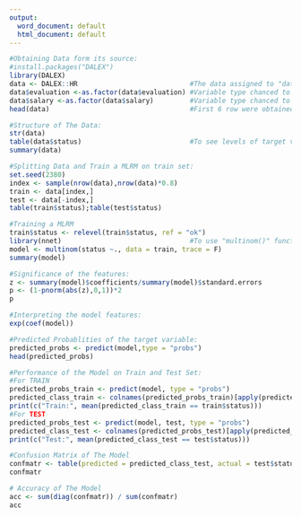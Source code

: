 ---
output:
  word_document: default
  html_document: default
---
```{r}
#Obtaining Data form its source:
#install.packages("DALEX") 
library(DALEX)
data <- DALEX::HR                            #The data assigned to "data".
data$evaluation <-as.factor(data$evaluation) #Variable type chanced to factor
data$salary <-as.factor(data$salary)         #Variable type chanced to factor
head(data)                                   #First 6 row were obtained. 
```

```{r}
#Structure of The Data:
str(data)          
table(data$status)                           #To see levels of target variable.
summary(data)
```


```{r}
#Splitting Data and Train a MLRM on train set:
set.seed(2380)
index <- sample(nrow(data),nrow(data)*0.8)
train <- data[index,]
test <- data[-index,]
table(train$status);table(test$status)
```

```{r}
#Training a MLRM
train$status <- relevel(train$status, ref = "ok")
library(nnet)                                #To use "multinom()" function.
model <- multinom(status ~., data = train, trace = F)
summary(model)
```


```{r}
#Significance of the features:
z <- summary(model)$coefficients/summary(model)$standard.errors
p <- (1-pnorm(abs(z),0,1))*2
p
```

```{r}
#Interpreting the model features:
exp(coef(model))
```

```{r}
#Predicted Probablities of the target variable:
predicted_probs <- predict(model,type = "probs")
head(predicted_probs)
```

```{r}
#Performance of the Model on Train and Test Set:
#For TRAIN
predicted_probs_train <- predict(model, type = "probs")
predicted_class_train <- colnames(predicted_probs_train)[apply(predicted_probs_train, 1,which.max)]
print(c("Train:", mean(predicted_class_train == train$status)))
#For TEST
predicted_probs_test <- predict(model, test, type = "probs")
predicted_class_test <- colnames(predicted_probs_test)[apply(predicted_probs_test, 1, which.max)]
print(c("Test:", mean(predicted_class_test == test$status)))
```

```{r}
#Confusion Matrix of The Model
confmatr <- table(predicted = predicted_class_test, actual = test$status)
confmatr
```

```{r}
# Accuracy of The Model
acc <- sum(diag(confmatr)) / sum(confmatr)
acc

```

